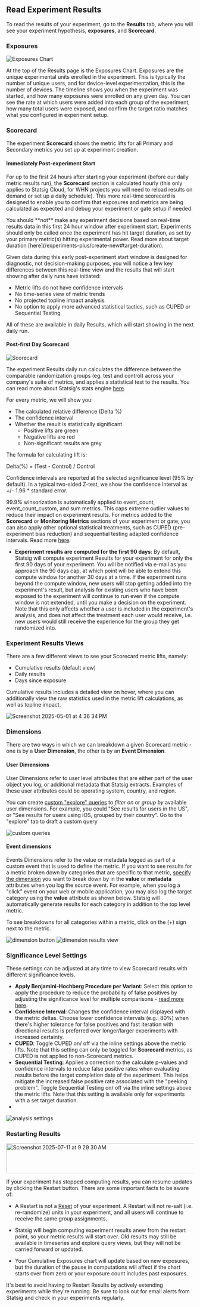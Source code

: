 ## Read Experiment Results

To read the results of your experiment, go to the **Results** tab, where you will see your experiment hypothesis, **exposures**, and **Scorecard**.

### Exposures

<Frame>
  <img src="https://github.com/user-attachments/assets/7a80e74e-140d-4c36-a78e-c9b626e1fee5" alt="Exposures Chart" />
</Frame>

At the top of the Results page is the Exposures Chart. Exposures are the unique experimental units enrolled in the experiment. This is typically the number of unique users, and for device-level experimentation, this is the number of devices. The timeline shows you when the experiment was started, and how many exposures were enrolled on any given day. You can see the rate at which users were added into each group of the experiment, how many total users were exposed, and confirm the target ratio matches what you configured in experiment setup.

### Scorecard

The experiment **Scorecard** shows the metric lifts for all Primary and Secondary metrics you set up at experiment creation.

#### Immediately Post-experiment Start 

For up to the first 24 hours after starting your experiment (before our daily metric results run), the **Scorecard** section is calculated hourly (this only applies to Statsig Cloud, for WHN projects you will need to reload results on demand or set up a daily schedule). This more real-time scorecard is designed to enable you to confirm that exposures and metrics are being calculated as expected and debug your experiment or gate setup if needed. 

<Note>
You should **not** make any experiment decisions based on real-time results data in this first 24 hour window after experiment start. Experiments should only be called once the experiment has hit target duration, as set by your primary metric(s) hitting experimental power. 
Read more about target duration [here](/experiments-plus/create-new#target-duration). 
</Note>

Given data during this early post-experiment start window is designed for diagnostic, not decision-making purposes, you will notice a few key differences between this real-time view and the results that will start showing after daily runs have initiated: 

- Metric lifts do not have confidence intervals
- No time-series view of metric trends
- No projected topline impact analysis
- No option to apply more advanced statistical tactics, such as CUPED or Sequential Testing 

All of these are available in daily Results, which will start showing in the next daily run. 

#### Post-first Day Scorecard

<Frame>
  <img src="https://github.com/user-attachments/assets/8b855f5c-d26f-4185-ac31-5108fbebe18e" alt="Scorecard" />
</Frame>

The experiment Results daily run calculates the difference between the comparable randomization groups (eg. test and control) across your company's suite of metrics, and applies a statistical test to the results. You can read more about Statsig's stats engine [here](/stats-engine). 

For every metric, we will show you:

- The calculated relative difference (Delta %)
- The confidence interval
- Whether the result is statistically significant
  - Positive lifts are green
  - Negative lifts are red
  - Non-significant results are grey

The formula for calculating lift is:

Delta(%) = (Test - Control) / Control

Confidence intervals are reported at the selected significance level (95% by default). In a typical two-sided Z-test, we show the confidence interval as +/- 1.96 * standard error. 

99.9% winsorization is automatically applied to event_count, event_count_custom, and sum metrics. This caps extreme outlier values to reduce their impact on experiment results. For metrics added to the **Scorecard** or **Monitoring Metrics** sections of your experiment or gate, you can also apply other optional statistical treatments, such as CUPED (pre-experiment bias reduction) and sequential testing adapted confidence intervals. Read more [here](/stats-engine). 

* **Experiment results are computed for the first 90 days**: By default, Statsig will compute experiment Results for your experiment for only the first 90 days of your experiment. You will be notified via e-mail as you approach the 90 days cap, at which point will be able to extend this compute window for another 30 days at a time. If the experiment runs beyond the compute window, new users will stop getting added into the experiment's result, but analysis for existing users who have been exposed to the experiment will continue to run even if the compute window is not extended, until you make a decision on the experiment. Note that this only affects whether a user is included in the experiment's analysis, and does not affect the treatment each user would receive, i.e. new users would still receive the experience for the group they get randomized into.

### Experiment Results Views 
There are a few different views to see your Scorecard metric lifts, namely: 

- Cumulative results (default view)
- Daily results
- Days since exposure

Cumulative results includes a detailed view on hover, where you can additionally view the raw statistics used in the metric lift calculations, as well as topline impact.
<Frame>
  <img src="https://github.com/user-attachments/assets/856c7750-df56-45d9-b253-6b63f336cac7" alt="Screenshot 2025-05-01 at 4 36 34 PM" />
</Frame>

### Dimensions

There are two ways in which we can breakdown a given Scorecard metric - one is by a **User Dimension**, the other is by an **Event Dimension**.

#### User Dimensions

User Dimensions refer to user level attributes that are either part of the user object you log, or additional metadata that Statsig extracts. Examples of these user attributes could be operating system, country, and region.

You can create [custom "explore" queries](/pulse/custom-queries) to _filter on_ or _group by_ available user dimensions. For example, you could "See results for users in the US", or "See results for users using iOS, grouped by their country". Go to the "explore" tab to draft a custom query

<Frame>
  <img src="https://github.com/user-attachments/assets/e3afb526-8f9d-465e-af33-ea9575ac69e7" alt="custom queries" />
</Frame>


#### Event dimensions

Events Dimensions refer to the value or metadata logged as part of a custom event that is used to define the metric. If you want to see results for a metric broken down by categories that are specific to that metric, [specify the dimension](/metrics/metric-dimensions) you want to break down by in the **value** or **metadata** attributes when you log the source event. For example, when you log a "click" event on your web or mobile application, you may also log the target category using the **value** attribute as shown below. Statsig will automatically generate results for each category in addition to the top level metric. 

To see breakdowns for all categories within a metric, click on the (+) sign next to the metric.
<Frame>
  <img src="https://github.com/user-attachments/assets/65cbe2a0-d269-4385-a606-c825ff2e8e05" alt="dimension button" />
</Frame>

<Frame>
  <img src="https://github.com/user-attachments/assets/f557dac6-e29f-4cb5-bd6a-19fc2b226193" alt="dimension results view" />
</Frame>

### Significance Level Settings

These settings can be adjusted at any time to view Scorecard results with different significance levels. 

* **Apply Benjamini-Hochberg Procedure per Variant**: Select this option to apply the procedure to reduce the probability of false positives by adjusting the significance level for multiple comparisons - [read more here](/stats-engine/methodologies/benjamini–hochberg-procedure).
* **Confidence Interval**: Changes the confidence interval displayed with the metric deltas.  Choose lower confidence intervals (e.g.: 80%) when there's higher tolerance for false positives and fast iteration with directional results is preferred over longer/larger experiments with increased certainty.
* **CUPED**: Toggle CUPED on/ off via the inline settings above the metric lifts. Note that this setting can only be toggled for **Scorecard** metrics, as CUPED is not applied to non-Scorecard metrics. 
* **Sequential Testing**: Applies a correction to the calculate p-values and confidence intervals to reduce false positive rates when evaluating results before the target completion date of the experiment. This helps mitigate the increased false positive rate associated with the "peeking problem". Toggle Sequential Testing on/ off via the inline settings above the metric lifts. Note that this setting is available only for experiments with a set target duration.
* 
<Frame>
  <img src="https://github.com/user-attachments/assets/d2d7405a-9e86-4317-8f32-51b369c66699" alt="analysis settings" />
</Frame>  


### Restarting Results

<img width="1062" height="80" alt="Screenshot 2025-07-11 at 9 29 30 AM" src="https://github.com/user-attachments/assets/201ab314-9304-43f1-bc11-58dcf9394aa2" />

If your experiment has stopped computing results, you can resume updates by clicking the Restart button. There are some important facts to be aware of:

* A Restart is not a [Reset](https://docs.statsig.com/experiments-plus/ending-experiment/#stopping-an-experiment) of your experiment. A Restart will not re-salt (i.e. re-randomize) units in your experiment, and all users will continue to receive the same group assignments.

* Statsig will begin computing experiment results anew from the restart point, so your metric results will start over. Old results may still be available in timeseries and explore query views, but they will not be carried forward or updated.

* Your Cumulative Exposures chart will update based on new exposures, but the duration of the pause in computations will affect if the chart starts over from zero or your exposure count includes past exposures.

It's best to avoid having to Restart Results by actively extending experiments while they're running. Be sure to look out for email alerts from Statsig and check in your experiments regularly.


